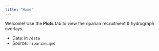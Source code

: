 ```yaml
---
title: "Home"
---
```


Welcome! Use the **Plots** tab to view the riparian recruitment & hydrograph overlays.

- Data: in `/data`
- Source: `riparian.qmd`